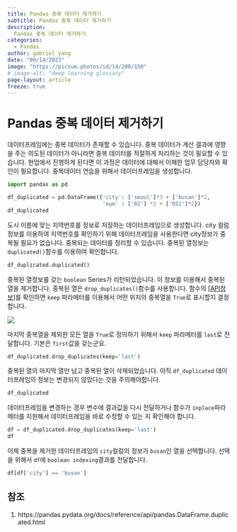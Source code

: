 ```yaml
---
title: Pandas 중복 데이터 제거하기
subtitle: Pandas 중복 데이터 제거하기
description:
  Pandas 중복 데이터 제거하기
categories:
  - Pandas
author: gabriel yang
date: "09/14/2023"
image: "https://picsum.photos/id/14/200/150"
# image-alt: "deep learning glossary"
page-layout: article
freeze: true
---
```


# Pandas 중복 데이터 제거하기

데이터프레임에는 중복 데이터가 존재할 수 있습니다. 중복 데이터가 계산 결과에 영향을 주는 의도된 데이터가 아니라면 중복 데이터를 적절하게 처리하는 것이 필요할 수 있습니다. 현업에서 진행하게 된다면 이 과정은 데이터에 대해서 이해한 업무 담당자와 확인이 필요합니다. 중복데이터 연습을 위해서 데이터프레임을 생성합니다.

```python
import pandas as pd

df_duplicated = pd.DataFrame({'city': ['seoul']*3 + ['busan']*2,
                              'num' : ['02'] *3 + ['051']*2})
df_duplicated
```

도시 이름에 맞는 지역번호를 정보로 저장하는 데이터프레임으로 생성합니다. city 컬럼 정보를 이용하여 지역번호를 확인하기 위해 데이터프레임을 사용한다면 city정보가 중복될 필요가 없습니다. 중복되는 데이터를 정리할 수 있습니다. 중복된 열정보는 `duplicated()`함수를 이용하여 확인합니다.

```python
df_duplicated.duplicated()
```

중복된 열정보를 갖는 `boolean` Series가 리턴되었습니다. 이 정보를 이용해서 중복된 열을 제거합니다. 중복된 열은 `drop_duplicates()`함수를 사용합니다. 함수의 \[[API정보](https://pandas.pydata.org/docs/reference/api/pandas.DataFrame.duplicated.html)\]를 확인하면 `keep` 파라메터를 이용해서 어떤 위치의 중복열을 `True`로 표시할지 결정합니다.

![](images/paste-1.png)

마지막 중복열을 제외한 모든 열을 `True`로 정의하기 위해서 `keep` 파라메터를 `last`로 전달합니다. 기본은 `first`값을 갖는군요.

``` python
df_duplicated.drop_duplicates(keep='last')
```

중복된 열의 마지막 열만 남고 중복된 열이 삭제되었습니다. 아직 `df_duplicated` 데이터프레임의 정보는 변경되지 않았다는 것을 주의해야합니다.
``` python
df_duplicated
```

데이터프레임을 변경하는 경우 변수에 결과값을 다시 전달하거나 함수가 `inplace`파라메터를 지원해서 데이터프레임을 바로 수정할 수 있는 지 확인해야 합니다.
``` python
df = df_duplicated.drop_duplicates(keep='last')
df
```

이제 중복을 제거한 데이터프레임의 `city`컬럼의 정보가 `busan`인 열을 선택합니다. 선택을 위해서 `df`에 `boolean indexing`결과를 전달합니다.
``` python
df[df['city'] == 'busan']
```

## 참조
1. https://pandas.pydata.org/docs/reference/api/pandas.DataFrame.duplicated.html